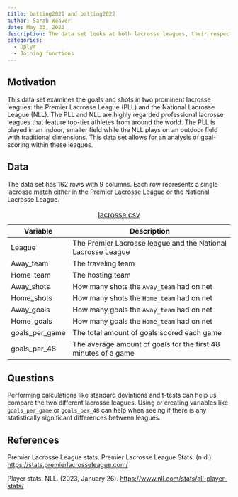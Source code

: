 ```yaml
---
title: batting2021 and batting2022
author: Sarah Weaver
date: May 23, 2023
description: The data set looks at both lacrosse leagues, their respective teams, and their shot and goal amounts. 
categories:
  - Dplyr
  - Joining functions
---
```

## Motivation

This data set examines the goals and shots in two prominent lacrosse leagues: the Premier Lacrosse League (PLL) and the National Lacrosse League (NLL). The PLL and NLL are highly regarded professional lacrosse leagues that feature top-tier athletes from around the world. The PLL is played in an indoor, smaller field while the NLL plays on an outdoor field with traditional dimensions. This data set allows for an analysis of goal-scoring within these leagues. 

## Data

The data set has 162 rows with 9 columns. Each row represents a single lacrosse
match either in the Premier Lacrosse League or the National Lacrosse League.

| Variable | Description |
|----|-------------|
| League | The Premier Lacrosse league and the National Lacrosse League |
| Away_team | The traveling team |
| Home_team | The hosting team |
| Away_shots | How many shots the `Away_team` had on net |
| Home_shots | How many shots the `Home_team` had on net |
| Away_goals | How many goals the `Away_team` had on net |
| Home_goals | How many goals the `Home_team` had on net |
| goals_per_game | The total amount of goals scored each game |
| goals_per_48 | The average amount of goals for the first 48 minutes of a game |

: [lacrosse.csv](../data/lacrosse.csv)

## Questions

Performing calculations like standard deviations and t-tests can help us compare 
the two different lacrosse leagues. Using or creating variables like
`goals_per_game` or `goals_per_48` can help when seeing if there is any statistically
significant differences between leagues. 

## References

Premier Lacrosse League stats. Premier Lacrosse League Stats. (n.d.). <https://stats.premierlacrosseleague.com/>

Player stats. NLL. (2023, January 26). <https://www.nll.com/stats/all-player-stats/>
